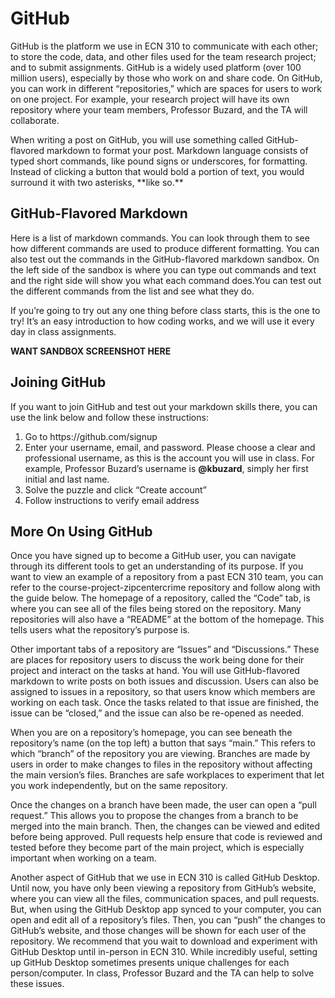 # GitHub {#sec:github}

GitHub is the platform we use in ECN 310 to communicate with each other; to store the code, data, and other files used for the team research project; and to submit assignments. GitHub is a widely used platform (over 100 million users), especially by those who work on and share code. On GitHub, you can work in different “repositories,” which are spaces for users to work on one project. For example, your research project will have its own repository where your team members, Professor Buzard, and the TA will collaborate.

When writing a post on GitHub, you will use something called GitHub-flavored markdown to format your post. Markdown language consists of typed short commands, like pound signs or underscores, for formatting. Instead of clicking a button that would bold a portion of text, you would surround it with two asterisks, \*\*like so.\*\*

## GitHub-Flavored Markdown

Here is a list of markdown commands. You can look through them to see how different commands are used to produce different formatting. You can also test out the commands in the GitHub-flavored markdown sandbox. On the left side of the sandbox is where you can type out commands and text and the right side will show you what each command does.You can test out the different commands from the list and see what they do. 

If you’re going to try out any one thing before class starts, this is the one to try! It’s an easy introduction to how coding works, and we will use it every day in class assignments.

**WANT SANDBOX SCREENSHOT HERE**

## Joining GitHub

If you want to join GitHub and test out your markdown skills there, you can use the link below and follow these instructions:

1. Go to https://github.com/signup
2. Enter your username, email, and password. Please choose a clear and professional username, as this is the account you will use in class. For example, Professor Buzard’s username is **@kbuzard**, simply her first initial and last name.
3. Solve the puzzle and click “Create account”
4. Follow instructions to verify email address

## More On Using GitHub

Once you have signed up to become a GitHub user, you can navigate through its different tools to get an understanding of its purpose. If you want to view an example of a repository from a past ECN 310 team, you can refer to the course-project-zipcentercrime repository and follow along with the guide below. The homepage of a repository, called the “Code” tab, is where you can see all of the files being stored on the repository. Many repositories will also have a “README” at the bottom of the homepage. This tells users what the repository’s purpose is.

Other important tabs of a repository are “Issues” and “Discussions.” These are places for repository users to discuss the work being done for their project and interact on the tasks at hand. You will use GitHub-flavored markdown to write posts on both issues and discussion. Users can also be assigned to issues in a repository, so that users know which members are working on each task. Once the tasks related to that issue are finished, the issue can be “closed,” and the issue can also be re-opened as needed.

When you are on a repository’s homepage, you can see beneath the repository’s name (on the top left) a button that says “main.” This refers to which “branch” of the repository you are viewing. Branches are made by users in order to make changes to files in the repository without affecting the main version’s files. Branches are safe workplaces to experiment that let you work independently, but on the same repository.

Once the changes on a branch have been made, the user can open a “pull request.” This allows you to propose the changes from a branch to be merged into the main branch. Then, the changes can be viewed and edited before being approved. Pull requests help ensure that code is reviewed and tested before they become part of the main project, which is especially important when working on a team.

Another aspect of GitHub that we use in ECN 310 is called GitHub Desktop. Until now, you have only been viewing a repository from GitHub’s website, where you can view all the files, communication spaces, and pull requests. But, when using the GitHub Desktop app synced to your computer, you can open and edit all of a repository’s files. Then, you can “push” the changes to GitHub’s website, and those changes will be shown for each user of the repository. We recommend that you wait to download and experiment with GitHub Desktop until in-person in ECN 310. While incredibly useful, setting up GitHub Desktop sometimes presents unique challenges for each person/computer. In class, Professor Buzard and the TA can help to solve these issues.






